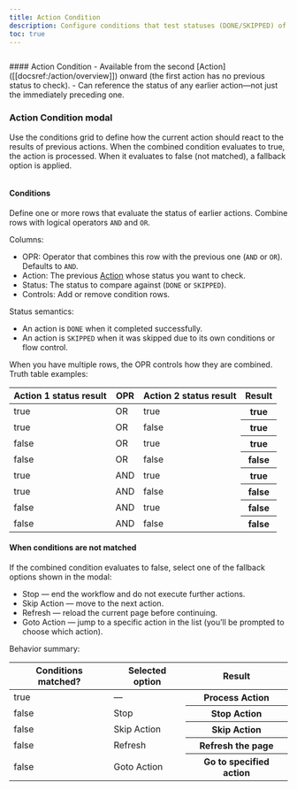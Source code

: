 ```yaml
---
title: Action Condition
description: Configure conditions that test statuses (DONE/SKIPPED) of previous actions. If conditions match, the current action runs; if not, apply a fallback (Stop, Skip Action, Refresh, or Goto Action).
toc: true
---
```


<img
  class="d-block mb-4 img-fluid rounded-3"
  src="/docs/[[config:docs_version]]/assets/img/action-condition.png"
  alt=""
/>

<Callout type="info">
  #### Action Condition - Available from the second [Action]([[docsref:/action/overview]]) onward (the first action has
  no previous status to check). - Can reference the status of any earlier action—not just the immediately preceding one.
</Callout>

### Action Condition modal

Use the conditions grid to define how the current action should react to the results of previous actions. When the combined condition evaluates to true, the action is processed. When it evaluates to false (not matched), a fallback option is applied.

<img
  class="d-block mb-4 img-fluid rounded-3"
  src="/docs/[[config:docs_version]]/assets/img/action-condition-modal.png"
  alt=""
/>

#### Conditions

Define one or more rows that evaluate the status of earlier actions. Combine rows with logical operators `AND` and `OR`.

Columns:

- OPR: Operator that combines this row with the previous one (`AND` or `OR`). Defaults to `AND`.
- Action: The previous [Action]([[docsref:/action/overview]]) whose status you want to check.
- Status: The status to compare against (`DONE` or `SKIPPED`).
- Controls: Add or remove condition rows.

Status semantics:

- An action is `DONE` when it completed successfully.
- An action is `SKIPPED` when it was skipped due to its own conditions or flow control.

When you have multiple rows, the OPR controls how they are combined. Truth table examples:

<table class="table">
  <thead>
    <tr>
      <th scope="col">Action 1 status result</th>
      <th scope="col">OPR</th>
      <th scope="col">Action 2 status result</th>
      <th scope="col">Result</th>
    </tr>
  </thead>
  <tbody>
    <tr>
      <td class="text-success">true</td>
      <td>OR</td>
      <td class="text-success">true</td>
      <th scope="row" class="text-success">
        true
      </th>
    </tr>
    <tr>
      <td class="text-success">true</td>
      <td>OR</td>
      <td class="text-danger">false</td>
      <th scope="row" class="text-success">
        true
      </th>
    </tr>
    <tr>
      <td class="text-danger">false</td>
      <td>OR</td>
      <td class="text-success">true</td>
      <th scope="row" class="text-success">
        true
      </th>
    </tr>
    <tr>
      <td class="text-danger">false</td>
      <td>OR</td>
      <td class="text-danger">false</td>
      <th scope="row" class="text-danger">
        false
      </th>
    </tr>
    <tr>
      <td class="text-success">true</td>
      <td>AND</td>
      <td class="text-success">true</td>
      <th scope="row" class="text-success">
        true
      </th>
    </tr>
    <tr>
      <td class="text-success">true</td>
      <td>AND</td>
      <td class="text-danger">false</td>
      <th scope="row" class="text-danger">
        false
      </th>
    </tr>
    <tr>
      <td class="text-danger">false</td>
      <td>AND</td>
      <td class="text-success">true</td>
      <th scope="row" class="text-danger">
        false
      </th>
    </tr>
    <tr>
      <td class="text-danger">false</td>
      <td>AND</td>
      <td class="text-danger">false</td>
      <th scope="row" class="text-danger">
        false
      </th>
    </tr>
  </tbody>
</table>

#### When conditions are not matched

If the combined condition evaluates to false, select one of the fallback options shown in the modal:

- Stop — end the workflow and do not execute further actions.
- Skip Action — move to the next action.
- Refresh — reload the current page before continuing.
- Goto Action — jump to a specific action in the list (you’ll be prompted to choose which action).

Behavior summary:

<table class="table">
  <thead>
    <tr>
      <th scope="col">Conditions matched?</th>
      <th scope="col">Selected option</th>
      <th scope="col">Result</th>
    </tr>
  </thead>
  <tbody>
    <tr>
      <td class="text-success">true</td>
      <td>—</td>
      <th scope="row">Process Action</th>
    </tr>
    <tr>
      <td class="text-danger">false</td>
      <td>Stop</td>
      <th scope="row">Stop Action</th>
    </tr>
    <tr>
      <td class="text-danger">false</td>
      <td>Skip Action</td>
      <th scope="row">Skip Action</th>
    </tr>
    <tr>
      <td class="text-danger">false</td>
      <td>Refresh</td>
      <th scope="row">Refresh the page</th>
    </tr>
    <tr>
      <td class="text-danger">false</td>
      <td>Goto Action</td>
      <th scope="row">Go to specified action</th>
    </tr>
  </tbody>
</table>
